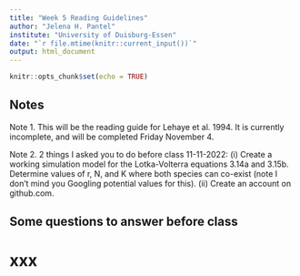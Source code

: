 ```yaml
---
title: "Week 5 Reading Guidelines"
author: "Jelena H. Pantel"
institute: "University of Duisburg-Essen"
date: "`r file.mtime(knitr::current_input())`"
output: html_document
---
```


```r
knitr::opts_chunk$set(echo = TRUE)
```

## Notes
Note 1. This will be the reading guide for Lehaye et al. 1994. It is currently incomplete, and will be completed Friday November 4.

Note 2. 2 things I asked you to do before class 11-11-2022: (i) Create a working simulation model for the Lotka-Volterra equations 3.14a and 3.15b. Determine values of r, N, and K where both species can co-exist (note I don't mind you Googling potential values for this). (ii) Create an account on github.com.

## Some questions to answer before class

# xxx